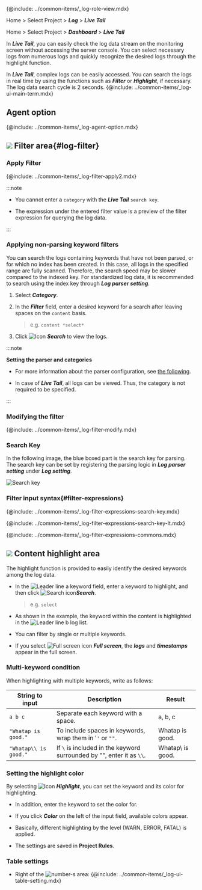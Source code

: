 {@include: ../common-items/_log-role-view.mdx}

<Xclude product='aws-log'>

Home > Select Project > **_Log_** > **_Live Tail_**

</Xclude>

<InDoc product='aws-log'>

Home > Select Project > **_Dashboard_** > **_Live Tail_**

</InDoc>

In **_Live Tail_**, you can easily check the log data stream on the monitoring screen without accessing the server console. You can select necessary logs from numerous logs and quickly recognize the desired logs through the highlight function. 

<ImgLang img='log-live-tail.png' desc='Live tail'/>

In **_Live Tail_**, complex logs can be easily accessed. You can search the logs in real time by using the functions such as **_Filter_** or **_Highlight_**, if necessary. The log data search cycle is 2 seconds. {@include: ../common-items/_log-ui-main-term.mdx}

## Agent option

{@include: ../common-items/_log-agent-option.mdx}

## ![](/img/number-01.png) Filter area{#log-filter}

### Apply Filter

{@include: ../common-items/_log-filter-apply2.mdx}

:::note

- You cannot enter a `category` with the **_Live Tail_** `search key`.

- The expression under the entered filter value is a preview of the filter expression for querying the log data. 

:::

### Applying non-parsing keyword filters

You can search the logs containing keywords that have not been parsed, or for which no index has been created. In this case, all logs in the specified range are fully scanned. Therefore, the search speed may be slower compared to the indexed key. For standardized log data, it is recommended to search using the index key through **_Log parser setting_**.

<ImgLang img='log-filter-search.png' desc='Applying non-parsing keyword filters'/>

1. Select **_Category_**. 

2. In the **_Filter_** field, enter a desired keyword for a search after leaving spaces on the `content` basis. 

   > e.g. `content *select*`

3. Click ![Icon](/img/ic-search.svg) **_Search_** to view the logs.

:::note 

**Setting the parser and categories**

- For more information about the parser configuration, see [the following](log-parser.mdx/). 

- In case of **_Live Tail_**, all logs can be viewed. Thus, the category is not required to be specified.

:::

### Modifying the filter

{@include: ../common-items/_log-filter-modify.mdx} 

### Search Key

In the following image, the blue boxed part is the search key for parsing. The search key can be set by registering the parsing logic in **_Log parser setting_** under **_Log setting_**.

![Search key](https://img.whatap.io/media/images/livetail_007_parsed_key.png)

### Filter input syntax{#filter-expressions}

{@include: ../common-items/_log-filter-expressions-search-key.mdx}

{@include: ../common-items/_log-filter-expressions-search-key-lt.mdx}

{@include: ../common-items/_log-filter-expressions-commons.mdx} 

## ![](/img/number-02.png) Content highlight area

The highlight function is provided to easily identify the desired keywords among the log data. 

<ImgLang img='log-content-search-highlight.png' desc='Content highlight'/>

- In the ![Leader line a](/img/char-a.svg) keyword field, enter a keyword to highlight, and then click ![Search icon](/img/ic-search.svg)**_Search_**.

  > e.g. `select`

- As shown in the example, the keyword within the content is highlighted in the ![Leader line b](/img/char-b.svg) log list. 

- You can filter by single or multiple keywords.

- If you select ![Full screen icon](/img/ic-fullscreen.svg) **_Full screen_**, the **_logs_** and **_timestamps_** appear in the full screen. 

### Multi-keyword condition

When highlighting with multiple keywords, write as follows:

| String to input       | Description                                                           | Result            |
| --------------------- | --------------------------------------------------------------------- | ----------------- |
| `a b c`               | Separate each keyword with a space.                                   | a, b, c           |
| `"Whatap is good."`   | To include spaces in keywords, wrap them in '`'` or `""`.             | Whatap is good.   |
| `"Whatap\\ is good."` | If `\` is included in the keyword surrounded by "", enter it as `\\`. | Whatap\\ is good. |

### Setting the highlight color

By selecting ![Icon](/img/ic-highlight.svg) **_Highlight_**, you can set the keyword and its color for highlighting. 

<ImgLang img='log-lt-highlight.png' desc='Live tail highlight'/>

- In addition, enter the keyword to set the color for. 

- If you click **_Color_** on the left of the input field, available colors appear. 

- Basically, different highlighting by the level (<span class='logwr'>WARN</span>, <span class='loger'>ERROR</span>, <span class='logft'>FATAL</span>) is applied. 

- The settings are saved in **Project Rules**.  

### Table settings

- Right of the ![number-s](/img/number-02.png) area: {@include: ../common-items/_log-ui-table-setting.mdx} 

<!-- whatap is good~whatap is the best -->
